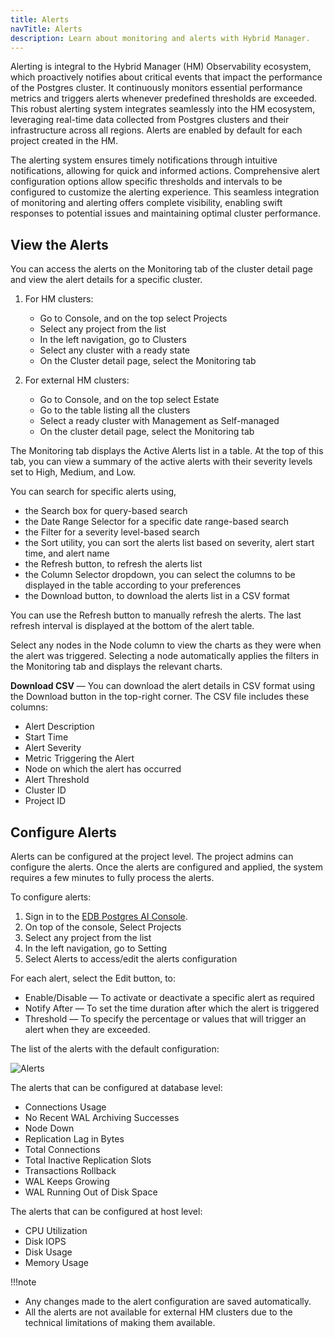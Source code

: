 ```yaml
---
title: Alerts
navTitle: Alerts
description: Learn about monitoring and alerts with Hybrid Manager.
---
```


Alerting is integral to the Hybrid Manager (HM) Observability ecosystem, which proactively notifies about critical events that impact the performance of the Postgres cluster. It continuously monitors essential performance metrics and triggers alerts whenever predefined thresholds are exceeded. This robust alerting system integrates seamlessly into the HM ecosystem, leveraging real-time data collected from Postgres clusters and their infrastructure across all regions. Alerts are enabled by default for each project created in the HM.

The alerting system ensures timely notifications through intuitive notifications, allowing for quick and informed actions. Comprehensive alert configuration options allow specific thresholds and intervals to be configured to customize the alerting experience. This seamless integration of monitoring and alerting offers complete visibility, enabling swift responses to potential issues and maintaining optimal cluster performance.

## View the Alerts

You can access the alerts on the Monitoring tab of the cluster detail page and view the alert details for a specific cluster.

1.  For HM clusters:

    -   Go to Console, and on the top select Projects
    -   Select any project from the list
    -   In the left navigation, go to Clusters
    -   Select any cluster with a ready state
    -   On the Cluster detail page, select the Monitoring tab


2.  For external HM clusters:

    -   Go to Console, and on the top select Estate
    -   Go to the table listing all the clusters
    -   Select a ready cluster with Management as Self-managed 
    -   On the cluster detail page, select the Monitoring tab

The Monitoring tab displays the Active Alerts list in a table. At the top of this tab, you can view a summary of the active alerts with their severity levels set to High, Medium, and Low.

You can search for specific alerts using,

-   the Search box for query-based search 
-   the Date Range Selector for a specific date range-based search
-   the Filter for a severity level-based search
-   the Sort utility, you can sort the alerts list based on severity, alert start time, and alert name
-   the Refresh button, to refresh the alerts list 
-   the Column Selector dropdown, you can select the columns to be displayed in the table according to your preferences
-   the Download button, to download the alerts list in a CSV format

You can use the Refresh button to manually refresh the alerts. The last refresh interval is displayed at the bottom of the alert table.

Select any nodes in the Node column to view the charts as they were when the alert was triggered. Selecting a node automatically applies the filters in the Monitoring tab and displays the relevant charts.

**Download CSV** — You can download the alert details in CSV format using the Download button in the top-right corner. The CSV file includes these columns:

-   Alert Description
-   Start Time
-   Alert Severity
-   Metric Triggering the Alert
-   Node on which the alert has occurred
-   Alert Threshold
-   Cluster ID
-   Project ID

## Configure Alerts

Alerts can be configured at the project level. The project admins can configure the alerts. Once the alerts are configured and applied, the system requires a few minutes to fully process the alerts.

To configure alerts:

1.  Sign in to the [EDB Postgres AI Console](https://portal.biganimal.com).
2.  On top of the console, Select Projects
3.  Select any project from the list
4.  In the left navigation, go to Setting
5.  Select Alerts to access/edit the alerts configuration

For each alert, select the Edit button, to:

-   Enable/Disable — To activate or deactivate a specific alert as required
-   Notify After — To set the time duration after which the alert is triggered
-   Threshold — To specify the percentage or values that will trigger an alert when they are exceeded.

The list of the alerts with the default configuration:

![Alerts](../../images/default_alerts_hcp.png)

The alerts that can be configured at database level:

-   Connections Usage
-   No Recent WAL Archiving Successes
-   Node Down
-   Replication Lag in Bytes
-   Total Connections
-   Total Inactive Replication Slots
-   Transactions Rollback
-   WAL Keeps Growing
-   WAL Running Out of Disk Space

The alerts that can be configured at host level:

-   CPU Utilization
-   Disk IOPS
-   Disk Usage
-   Memory Usage

!!!note

   -   Any changes made to the alert configuration are saved automatically.
   -   All the alerts are not available for external HM clusters due to the technical limitations of making them available.
